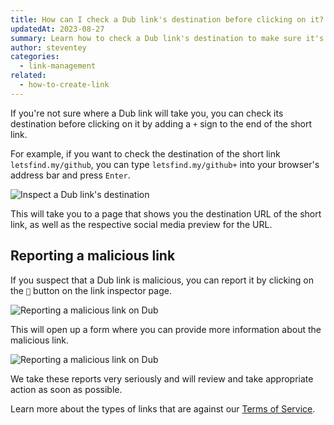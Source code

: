 ```yaml
---
title: How can I check a Dub link's destination before clicking on it?
updatedAt: 2023-08-27
summary: Learn how to check a Dub link's destination to make sure it's safe to click on.
author: steventey
categories:
  - link-management
related:
  - how-to-create-link
---
```


If you're not sure where a Dub link will take you, you can check its destination before clicking on it by adding a `+` sign to the end of the short link.

For example, if you want to check the destination of the short link `letsfind.my/github`, you can type `letsfind.my/github+` into your browser's address bar and press `Enter`.

<Image
  alt="Inspect a Dub link's destination"
  src="https://d2vwwcvoksz7ty.cloudfront.net/changelog/link-inspector.png"
  width={1607}
  height={945}
/>

This will take you to a page that shows you the destination URL of the short link, as well as the respective social media preview for the URL.

## Reporting a malicious link

If you suspect that a Dub link is malicious, you can report it by clicking on the `🚩` button on the link inspector page.

<Image
  alt="Reporting a malicious link on Dub"
  src="https://d2vwwcvoksz7ty.cloudfront.net/help/report-link.png"
  width={2226}
  height={1406}
/>

This will open up a form where you can provide more information about the malicious link.

<Image
  alt="Reporting a malicious link on Dub"
  src="https://d2vwwcvoksz7ty.cloudfront.net/help/report-link-form.png"
  width={2484}
  height={1592}
/>

We take these reports very seriously and will review and take appropriate action as soon as possible.

Learn more about the types of links that are against our [Terms of Service](/terms#3-fair-use).
